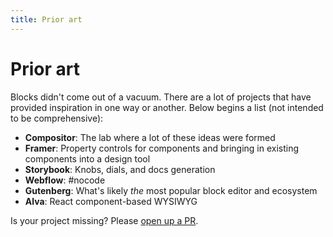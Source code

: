 ```yaml
---
title: Prior art
---
```



# Prior art

Blocks didn't come out of a vacuum. There are a lot of projects that
have provided inspiration in one way or another. Below begins a list
(not intended to be comprehensive):

- **Compositor**: The lab where a lot of these ideas were formed
- **Framer**: Property controls for components and bringing in existing
  components into a design tool
- **Storybook**: Knobs, dials, and docs generation
- **Webflow**: #nocode
- **Gutenberg**: What's likely _the_ most popular block editor and ecosystem
- **Alva**: React component-based WYSIWYG

Is your project missing? Please [open up a PR](https://github.com/blocks/blocks).

